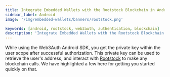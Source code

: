 ```yaml
---
title: Integrate Embedded Wallets with the Rootstock Blockchain in Android
sidebar_label: Android
image: '/img/embedded-wallets/banners/rootstock.png'

keywords: [android, rootstock, web3auth, authentication, blockchain]
description: 'Integrate Embedded Wallets with the Rootstock Blockchain in Android | Embedded Wallets'
---
```



<SEO
  title="Integrate Embedded Wallets with the Rootstock Blockchain in Android"
  description="Integrate Embedded Wallets with the Rootstock Blockchain in Android | Embedded Wallets"
  image="https://docs.metamask.io/img/embedded-wallets/banners/rootstock.png"
  slug="/embedded-wallets/connect-blockchain/evm/rootstock/android"
/>

While using the Web3Auth Android SDK, you get the private key within the user scope after successful authorization. This private key can be used to retrieve the user's address, and interact with [Rootstock](https://rootstock.io/) to make any blockchain calls. We have highlighted a few here for getting you started quickly on that.

<EVMInteraction />
